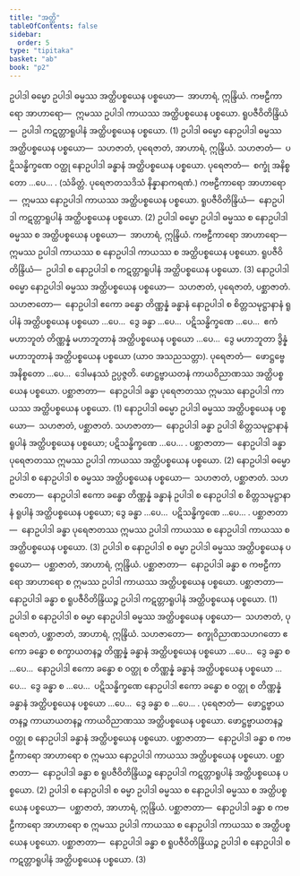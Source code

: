 ```yaml
---
title: "အတ္ထိ"
tableOfContents: false
sidebar:
  order: 5
type: "tipitaka"
basket: "ab"
book: "p2"
---
```



<DynamicBreadcrumb />

<Division number="407" book="p2" e="ch" v="38" p="533">

<Paragraph number="3350" book="p2">
ဥပါဒါ ဓမ္မော ဥပါဒါ ဓမ္မဿ အတ္ထိပစ္စယေန ပစ္စယော—  အာဟာရံ, ဣန္ဒြိယံ. <Emphasis>ကဗဠီကာရော အာဟာရော</Emphasis>—  ဣမဿ ဥပါဒါ ကာယဿ အတ္ထိပစ္စယေန ပစ္စယော. <Emphasis>ရူပဇီဝိတိန္ဒြိယံ</Emphasis>—  ဥပါဒါ ကဋတ္တာရူပါနံ အတ္ထိပစ္စယေန ပစ္စယော. (1)
</Paragraph>

<Paragraph number="3351" book="p2">
ဥပါဒါ ဓမ္မော နောဥပါဒါ ဓမ္မဿ အတ္ထိပစ္စယေန ပစ္စယော—  သဟဇာတံ, ပုရေဇာတံ, အာဟာရံ, ဣန္ဒြိယံ. <Emphasis>သဟဇာတံ</Emphasis>—  ပဋိသန္ဓိက္ခဏေ ဝတ္ထု နောဥပါဒါ ခန္ဓာနံ အတ္ထိပစ္စယေန ပစ္စယော. <Emphasis>ပုရေဇာတံ</Emphasis>—  စက္ခုံ အနိစ္စတော …ပေ… . (သံခိတ္တံ. ပုရေဇာတသဒိသံ နိန္နာနာကရဏံ.) <Emphasis>ကဗဠီကာရော အာဟာရော</Emphasis>—  ဣမဿ နောဥပါဒါ ကာယဿ အတ္ထိပစ္စယေန ပစ္စယော. <Emphasis>ရူပဇီဝိတိန္ဒြိယံ</Emphasis>—  နောဥပါဒါ ကဋတ္တာရူပါနံ အတ္ထိပစ္စယေန ပစ္စယော. (2)
</Paragraph>

<Paragraph number="3352" book="p2">
ဥပါဒါ ဓမ္မော ဥပါဒါ ဓမ္မဿ စ နောဥပါဒါ ဓမ္မဿ စ အတ္ထိပစ္စယေန ပစ္စယော—  အာဟာရံ, ဣန္ဒြိယံ. <Emphasis>ကဗဠီကာရော အာဟာရော</Emphasis>—  ဣမဿ ဥပါဒါ ကာယဿ စ နောဥပါဒါ ကာယဿ စ အတ္ထိပစ္စယေန ပစ္စယော. <Emphasis>ရူပဇီဝိတိန္ဒြိယံ</Emphasis>—  ဥပါဒါ စ နောဥပါဒါ စ ကဋတ္တာရူပါနံ အတ္ထိပစ္စယေန ပစ္စယော. (3)
</Paragraph>

</Division>
<Division number="408" book="p2" e="ch" v="38" p="533">

<Paragraph number="3353" book="p2">
နောဥပါဒါ ဓမ္မော နောဥပါဒါ ဓမ္မဿ အတ္ထိပစ္စယေန ပစ္စယော—  သဟဇာတံ, ပုရေဇာတံ, ပစ္ဆာဇာတံ. <Emphasis>သဟဇာတော</Emphasis>—  နောဥပါဒါ ဧကော ခန္ဓော တိဏ္ဏန္နံ ခန္ဓာနံ နောဥပါဒါ စ စိတ္တသမုဋ္ဌာနာနံ ရူပါနံ အတ္ထိပစ္စယေန ပစ္စယော …ပေ…  ဒွေ ခန္ဓာ …ပေ…  ပဋိသန္ဓိက္ခဏေ …ပေ…  ဧကံ မဟာဘူတံ တိဏ္ဏန္နံ မဟာဘူတာနံ အတ္ထိပစ္စယေန ပစ္စယော …ပေ…  ဒွေ မဟာဘူတာ ဒွိန္နံ မဟာဘူတာနံ အတ္ထိပစ္စယေန ပစ္စယော (ယာဝ အသညသတ္တာ). <Emphasis>ပုရေဇာတံ</Emphasis>—  ဖောဋ္ဌဗ္ဗေ အနိစ္စတော …ပေ…  ဒေါမနဿံ ဥပ္ပဇ္ဇတိ. ဖောဋ္ဌဗ္ဗာယတနံ ကာယဝိညာဏဿ အတ္ထိပစ္စယေန ပစ္စယော. <Emphasis>ပစ္ဆာဇာတာ</Emphasis>—  နောဥပါဒါ ခန္ဓာ ပုရေဇာတဿ ဣမဿ နောဥပါဒါ ကာယဿ အတ္ထိပစ္စယေန ပစ္စယော. (1)
</Paragraph>

<Paragraph number="3354" book="p2">
နောဥပါဒါ ဓမ္မော ဥပါဒါ ဓမ္မဿ အတ္ထိပစ္စယေန ပစ္စယော—  သဟဇာတံ, ပစ္ဆာဇာတံ. <Emphasis>သဟဇာတာ</Emphasis>—  နောဥပါဒါ ခန္ဓာ ဥပါဒါ စိတ္တသမုဋ္ဌာနာနံ ရူပါနံ အတ္ထိပစ္စယေန ပစ္စယော; ပဋိသန္ဓိက္ခဏေ …ပေ… . <Emphasis>ပစ္ဆာဇာတာ</Emphasis>—  နောဥပါဒါ ခန္ဓာ ပုရေဇာတဿ ဣမဿ ဥပါဒါ ကာယဿ အတ္ထိပစ္စယေန ပစ္စယော. (2)
</Paragraph>

<Paragraph number="3355" book="p2">
နောဥပါဒါ ဓမ္မော ဥပါဒါ စ နောဥပါဒါ စ ဓမ္မဿ အတ္ထိပစ္စယေန ပစ္စယော—  သဟဇာတံ, ပစ္ဆာဇာတံ. <Emphasis>သဟဇာတော</Emphasis>—  နောဥပါဒါ ဧကော ခန္ဓော တိဏ္ဏန္နံ ခန္ဓာနံ ဥပါဒါ စ နောဥပါဒါ စ စိတ္တသမုဋ္ဌာနာနံ ရူပါနံ အတ္ထိပစ္စယေန ပစ္စယော; ဒွေ ခန္ဓာ …ပေ…  ပဋိသန္ဓိက္ခဏေ …ပေ… . <Emphasis>ပစ္ဆာဇာတာ</Emphasis>—  နောဥပါဒါ ခန္ဓာ ပုရေဇာတဿ ဣမဿ ဥပါဒါ ကာယဿ စ နောဥပါဒါ ကာယဿ စ အတ္ထိပစ္စယေန ပစ္စယော. (3)
</Paragraph>

</Division>
<Division number="409" book="p2" e="ch" v="38" p="534">

<Paragraph number="3356" book="p2">
ဥပါဒါ စ နောဥပါဒါ စ ဓမ္မာ ဥပါဒါ ဓမ္မဿ အတ္ထိပစ္စယေန ပစ္စယော—  ပစ္ဆာဇာတံ, အာဟာရံ, ဣန္ဒြိယံ. <Emphasis>ပစ္ဆာဇာတာ</Emphasis>—  နောဥပါဒါ ခန္ဓာ စ ကဗဠီကာရော အာဟာရော စ ဣမဿ ဥပါဒါ ကာယဿ အတ္ထိပစ္စယေန ပစ္စယော. <Emphasis>ပစ္ဆာဇာတာ</Emphasis>—  နောဥပါဒါ ခန္ဓာ စ ရူပဇီဝိတိန္ဒြိယဉ္စ ဥပါဒါ ကဋတ္တာရူပါနံ အတ္ထိပစ္စယေန ပစ္စယော. (1)
</Paragraph>

<Paragraph number="3357" book="p2">
ဥပါဒါ စ နောဥပါဒါ စ ဓမ္မာ နောဥပါဒါ ဓမ္မဿ အတ္ထိပစ္စယေန ပစ္စယော—  သဟဇာတံ, ပုရေဇာတံ, ပစ္ဆာဇာတံ, အာဟာရံ, ဣန္ဒြိယံ. <Emphasis>သဟဇာတော</Emphasis>—  စက္ခုဝိညာဏသဟဂတော ဧကော ခန္ဓော စ စက္ခာယတနဉ္စ တိဏ္ဏန္နံ ခန္ဓာနံ အတ္ထိပစ္စယေန ပစ္စယော …ပေ…  ဒွေ ခန္ဓာ စ …ပေ…  နောဥပါဒါ ဧကော ခန္ဓော စ ဝတ္ထု စ တိဏ္ဏန္နံ ခန္ဓာနံ အတ္ထိပစ္စယေန ပစ္စယော …ပေ…  ဒွေ ခန္ဓာ စ …ပေ…  ပဋိသန္ဓိက္ခဏေ နောဥပါဒါ ဧကော ခန္ဓော စ ဝတ္ထု စ တိဏ္ဏန္နံ ခန္ဓာနံ အတ္ထိပစ္စယေန ပစ္စယော …ပေ…  ဒွေ ခန္ဓာ စ …ပေ… . <Emphasis>ပုရေဇာတံ</Emphasis>—  ဖောဋ္ဌဗ္ဗာယတနဉ္စ ကာယာယတနဉ္စ ကာယဝိညာဏဿ အတ္ထိပစ္စယေန ပစ္စယော. ဖောဋ္ဌဗ္ဗာယတနဉ္စ ဝတ္ထု စ နောဥပါဒါ ခန္ဓာနံ အတ္ထိပစ္စယေန ပစ္စယော. <Emphasis>ပစ္ဆာဇာတာ</Emphasis>—  နောဥပါဒါ ခန္ဓာ စ ကဗဠီကာရော အာဟာရော စ ဣမဿ နောဥပါဒါ ကာယဿ အတ္ထိပစ္စယေန ပစ္စယော. <Emphasis>ပစ္ဆာဇာတာ</Emphasis>—  နောဥပါဒါ ခန္ဓာ စ ရူပဇီဝိတိန္ဒြိယဉ္စ နောဥပါဒါ ကဋတ္တာရူပါနံ အတ္ထိပစ္စယေန ပစ္စယော. (2)
</Paragraph>

<Paragraph number="3358" book="p2">
ဥပါဒါ စ နောဥပါဒါ စ ဓမ္မာ ဥပါဒါ ဓမ္မဿ စ နောဥပါဒါ ဓမ္မဿ စ အတ္ထိပစ္စယေန ပစ္စယော—  ပစ္ဆာဇာတံ, အာဟာရံ, ဣန္ဒြိယံ. <Emphasis>ပစ္ဆာဇာတာ</Emphasis>—  နောဥပါဒါ ခန္ဓာ စ ကဗဠီကာရော အာဟာရော စ ဣမဿ ဥပါဒါ ကာယဿ စ နောဥပါဒါ ကာယဿ စ အတ္ထိပစ္စယေန ပစ္စယော. <Emphasis>ပစ္ဆာဇာတာ</Emphasis>—  နောဥပါဒါ ခန္ဓာ စ ရူပဇီဝိတိန္ဒြိယဉ္စ ဥပါဒါ စ နောဥပါဒါ စ ကဋတ္တာရူပါနံ အတ္ထိပစ္စယေန ပစ္စယော. (3)
</Paragraph>
</Division>